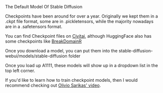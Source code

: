 <Title>Checkpoints</Title>
<Tagline>The Default Model Of Stable Diffusion</Tagline>

Checkpoints have been around for over a year. Originally we kept them in a .ckpt file format, some are in .pickletensors, while the majority nowadays are in a .safetensors format.

You can find Checkpoint files on [Civitai](https://civitai.com/), although HuggingFace also has some checkpoints like [BreakDomainR](https://huggingface.co/Cooper/breakdomainrealistic/blob/main/breakdomainrealistic_R2333.safetensors)

Once you download a model, you can put them into the stable-diffusion-webui/models/stable-diffusion folder

Once you load up A1111, these models will show up in a dropdown list in the top left corner.

If you'd like to learn how to train checkpoint models, then I would recommend checking out [Olivio Sarikas' video](https://youtu.be/j-So4VYTL98?si=2sqmeEs2sGJG3rCL).